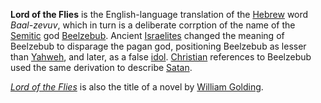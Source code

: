 '''Lord of the Flies''' is the English-language translation of the [[Hebrew]] word ''Baal-zevuv'', which in turn is a deliberate corrption of the name of the [[Semitic]] god [[Beelzebub]]. Ancient [[Israelites]] changed the meaning of Beelzebub to disparage the pagan god, positioning Beelzebub as lesser than [[Yahweh]], and later, as a false [[idol]]. [[Christian]] references to Beelzebub used the same derivation to describe [[Satan]].

''[[Lord of the Flies (novel)|Lord of the Flies]]'' is also the title of a novel by [[William Golding]].